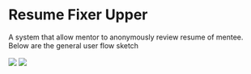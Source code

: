 # Resume Fixer Upper

A system that allow mentor to anonymously review resume of mentee. Below are the general user flow sketch

<img src="../../../attachments/ResumeFixerUpper-2.jpg" align="center" />

<img src="../../../attachments/ResumeFixerUpper-3.jpg" align="center" />

